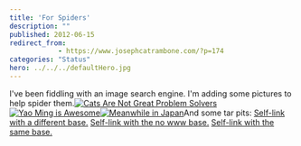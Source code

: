 ```yaml
---
title: 'For Spiders'
description: ""
published: 2012-06-15
redirect_from: 
            - https://www.josephcatrambone.com/?p=174
categories: "Status"
hero: ../../../defaultHero.jpg
---
```

I've been fiddling with an image search engine. I'm adding some pictures to help spider them.[![](http://www.josephcatrambone.com/wp-content/uploads/2012/06/CatsAreNotGreatProblemSolvers.gif "Cats Are Not Great Problem Solvers")](./img/wp-content-uploads-2012-06-CatsAreNotGreatProblemSolvers.gif)[![](/wp-content/uploads/2012/06/526765_10151482259490154_893110153_24080130_1392487295_n.jpg "Yao Ming is Awesome")](http://www.josephcatrambone.com/wp-content/uploads/2012/06/526765_10151482259490154_893110153_24080130_1392487295_n.jpg)[![](/wp-content/uploads/2012/06/29cIZ.gif "Meanwhile in Japan")](htp://www.josephcatrambone.com/wp-content/uploads/2012/06/29cIZ.gif)And some tar pits: [Self-link with a different base.](/?p=174) [Self-link with the no www base.](http://josephcatrambone.com/?p=174) [Self-link with the same base.](http://www.josephcatrambone.com/?p=174)
